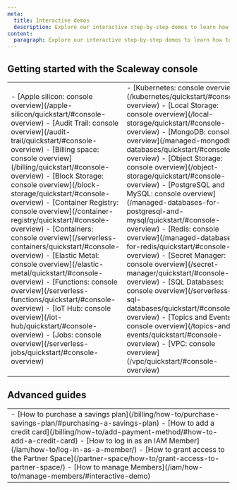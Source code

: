 ```yaml
---
meta:
  title: Interactive demos
  description: Explore our interactive step-by-step demos to learn how to use the Scaleway console and products.
content:
  paragraph: Explore our interactive step-by-step demos to learn how to use the Scaleway console and products.
---
```


<ProductHeader
  productName="Interactive demos"
  productLogo="generic"
  description="Take a tour of the Scaleway console with interactive demos. Our step-by-step previews help you explore the interface and discover our products and features."
/>

## Getting started with the Scaleway console 

<Grid>
    <DefaultCard 
      title="Scaleway console tour"
      url="/account/quickstart/#console-overview"
      label="See demo"
    />
    <DefaultCard 
      title="Adding a credit card"
      url="/billing/how-to/add-payment-method/#how-to-add-a-credit-card"
      label="See demo"
    />
    <DefaultCard 
      title="Log in as an IAM Member"
      url="/iam/how-to/log-in-as-a-member/"
      label="See demo"
    />
</Grid>

<table>
  <tr>
    <td>
- [Apple silicon: console overview](/apple-silicon/quickstart/#console-overview)
- [Audit Trail: console overview](/audit-trail/quickstart/#console-overview)
- [Billing space: console overview](/billing/quickstart/#console-overview)
- [Block Storage: console overview](/block-storage/quickstart/#console-overview)
- [Container Registry: console overview](/container-registry/quickstart/#console-overview)
- [Containers: console overview](/serverless-containers/quickstart/#console-overview)
- [Elastic Metal: console overview](/elastic-metal/quickstart/#console-overview)
- [Functions: console overview](/serverless-functions/quickstart/#console-overview)
- [IoT Hub: console overview](/iot-hub/quickstart/#console-overview)
- [Jobs: console overview](/serverless-jobs/quickstart/#console-overview)
</td>
<td>
- [Kubernetes: console overview](/kubernetes/quickstart/#console-overview)
- [Local Storage: console overview](/local-storage/quickstart/#console-overview)
- [MongoDB: console overview](/managed-mongodb-databases/quickstart/#console-overview)
- [Object Storage: console overview](/object-storage/quickstart/#console-overview)
- [PostgreSQL and MySQL: console overview](/managed-databases-for-postgresql-and-mysql/quickstart/#console-overview)
- [Redis: console overview](/managed-databases-for-redis/quickstart/#console-overview)
- [Secret Manager: console overview](/secret-manager/quickstart/#console-overview)
- [SQL Databases: console overview](/serverless-sql-databases/quickstart/#console-overview)
- [Topics and Events: console overview](/topics-and-events/quickstart/#console-overview)
- [VPC: console overview](/vpc/quickstart/#console-overview)
</td>
</tr>
</table>
  
## Advanced guides

<table>
  <tr>
    <td>
      - [How to purchase a savings plan](/billing/how-to/purchase-savings-plan/#purchasing-a-savings-plan)
      - [How to add a credit card](/billing/how-to/add-payment-method/#how-to-add-a-credit-card)
      - [How to log in as an IAM Member](/iam/how-to/log-in-as-a-member/)
      - [How to grant access to the Partner Space](/partner-space/how-to/grant-access-to-partner-space/)
      - [How to manage Members](/iam/how-to/manage-members/#interactive-demo)
    </td>
  </tr>
</table>